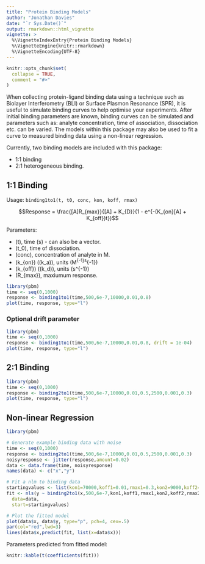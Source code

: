 ```yaml
---
title: "Protein Binding Models"
author: "Jonathan Davies"
date: "`r Sys.Date()`"
output: rmarkdown::html_vignette
vignette: >
  %\VignetteIndexEntry{Protein Binding Models}
  %\VignetteEngine{knitr::rmarkdown}
  %\VignetteEncoding{UTF-8}
---
```


```r
knitr::opts_chunk$set(
  collapse = TRUE,
  comment = "#>"
)
```

When collecting protein-ligand binding data using a technique such as Biolayer Interferometry (BLI) or Surface Plasmon Resonance (SPR), it is useful to simulate binding curves to help optimise your experiments. After initial binding parameters are known, binding curves can be simulated and parameters such as: analyte concentration, time of association, dissociation etc. can be varied. The models within this package may also be used to fit a curve to measured binding data using a non-linear regression.

Currently, two binding models are included with this package:

 - 1:1 binding
 - 2:1 heterogeneous binding.


## 1:1 Binding
Usage: `binding1to1(t, t0, conc, kon, koff, rmax)`

$$Response = \frac{[A]R_{max}}{[A] + K_{D}}(1 - e^{-(K_{on}[A] + K_{off})t})$$


Parameters:

 - \(t\), time (s) - can also be a vector.
 - \(t_0\), time of dissociation.
 - \(conc\), concentration of analyte in M.
 - \(k_{on}\) \((k_a)\), units \(M^{-1}s^{-1}\)
 - \(k_{off}\) \((k_d)\), units \(s^{-1}\)
 - \(R_{max}\), maxiumum response.

```r
library(pbm)
time <- seq(0,1000)
response <- binding1to1(time,500,6e-7,10000,0.01,0.8)
plot(time, response, type="l")
```

### Optional drift parameter

```r
library(pbm)
time <- seq(0,1000)
response <- binding1to1(time,500,6e-7,10000,0.01,0.8, drift = 1e-04)
plot(time, response, type="l")
```

## 2:1 Binding



```r
library(pbm)
time <- seq(0,1000)
response <- binding2to1(time,500,6e-7,10000,0.01,0.5,2500,0.001,0.3)
plot(time, response, type="l")
```

## Non-linear Regression

```r
library(pbm)

# Generate example binding data with noise
time <- seq(0,1000)
response <- binding2to1(time,500,6e-7,10000,0.01,0.5,2500,0.001,0.3)
noisyresponse <- jitter(response,amount=0.02)
data <- data.frame(time, noisyresponse)
names(data) <- c("x","y")

# Fit a nlm to binding data
startingvalues <- list(kon1=70000,koff1=0.01,rmax1=0.3,kon2=9000,koff2=0.004,rmax2=0.3)
fit <- nls(y ~ binding2to1(x,500,6e-7,kon1,koff1,rmax1,kon2,koff2,rmax2),
  data=data,
  start=startingvalues)

# Plot the fitted model
plot(data$x, data$y, type="p", pch=4, cex=.5)
par(col="red",lwd=3)
lines(data$x,predict(fit, list(x=data$x)))
```


Parameters predicted from fitted model:

```r
knitr::kable(t(coefficients(fit)))
```
